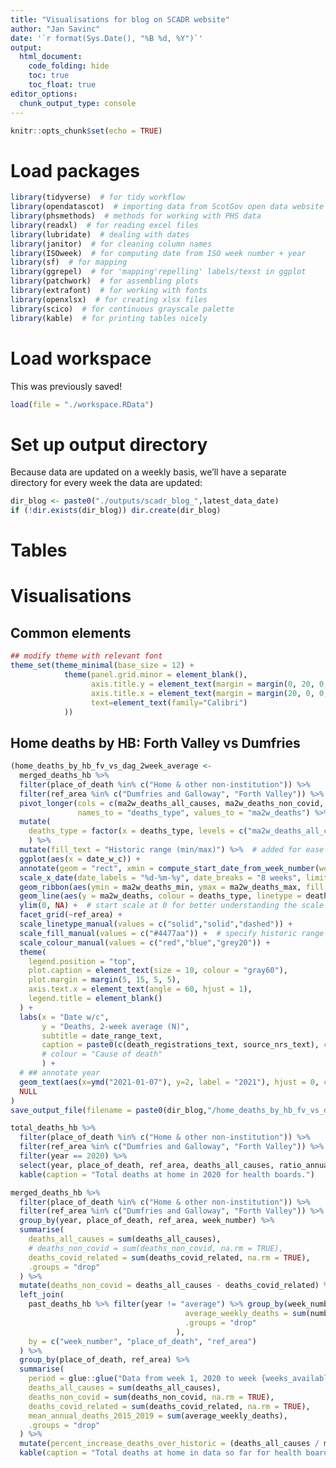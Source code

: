 ```yaml
---
title: "Visualisations for blog on SCADR website"
author: "Jan Savinc"
date: '`r format(Sys.Date(), "%B %d, %Y")`'
output: 
  html_document:
    code_folding: hide
    toc: true
    toc_float: true
editor_options: 
  chunk_output_type: console
---
```



```r
knitr::opts_chunk$set(echo = TRUE)
```


# Load packages

```r
library(tidyverse)  # for tidy workflow
library(opendatascot)  # importing data from ScotGov open data website
library(phsmethods)  # methods for working with PHS data
library(readxl)  # for reading excel files
library(lubridate)  # dealing with dates
library(janitor)  # for cleaning column names
library(ISOweek)  # for computing date from ISO week number + year
library(sf)  # for mapping
library(ggrepel)  # for 'mapping'repelling' labels/texst in ggplot
library(patchwork)  # for assembling plots
library(extrafont)  # for working with fonts
library(openxlsx)  # for creating xlsx files
library(scico)  # for continuous grayscale palette
library(kable)  # for printing tables nicely
```


# Load workspace

This was previously saved!

```r
load(file = "./workspace.RData")
```


# Set up output directory

Because data are updated on a weekly basis, we'll have a separate directory for every week the data are updated:

```r
dir_blog <- paste0("./outputs/scadr_blog_",latest_data_date)
if (!dir.exists(dir_blog)) dir.create(dir_blog)
```


# Tables

# Visualisations

## Common elements

```r
## modify theme with relevant font
theme_set(theme_minimal(base_size = 12) +
            theme(panel.grid.minor = element_blank(),
                  axis.title.y = element_text(margin = margin(0, 20, 0, 0)),  # remove gap to the left of y axis title and below the x axis title
                  axis.title.x = element_text(margin = margin(20, 0, 0, 0)),
                  text=element_text(family="Calibri")
            ))
```


## Home deaths by HB: Forth Valley vs Dumfries

```r
(home_deaths_by_hb_fv_vs_dag_2week_average <-
  merged_deaths_hb %>%
  filter(place_of_death %in% c("Home & other non-institution")) %>%
  filter(ref_area %in% c("Dumfries and Galloway", "Forth Valley")) %>%
  pivot_longer(cols = c(ma2w_deaths_all_causes, ma2w_deaths_non_covid, ma2w_deaths_mean), 
               names_to = "deaths_type", values_to = "ma2w_deaths") %>% 
  mutate(
    deaths_type = factor(x = deaths_type, levels = c("ma2w_deaths_all_causes", "ma2w_deaths_non_covid", "ma2w_deaths_mean"), labels = c("All deaths", "Non Covid-19 deaths", "Historic mean"))
    ) %>%
  mutate(fill_text = "Historic range (min/max)") %>%  # added for ease of using aes(fill) later
  ggplot(aes(x = date_w_c)) +
  annotate(geom = "rect", xmin = compute_start_date_from_week_number(week_number = 1, year_number = 2021), xmax = compute_start_date_from_week_number(week_number = weeks_available_2021, year_number = 2021), ymin = -Inf, ymax = Inf, fill = "grey90", alpha = 0.2) +  # shade area - geom_rect doesn't work here
  scale_x_date(date_labels = "%d-%m-%y", date_breaks = "8 weeks", limits = c(earliest_date, most_recent_date_available_2021)) +
  geom_ribbon(aes(ymin = ma2w_deaths_min, ymax = ma2w_deaths_max, fill = fill_text), alpha = 0.5) +
  geom_line(aes(y = ma2w_deaths, colour = deaths_type, linetype = deaths_type)) +
  ylim(0, NA) +  # start scale at 0 for better understanding the scale of deaths
  facet_grid(~ref_area) +
  scale_linetype_manual(values = c("solid","solid","dashed")) +
  scale_fill_manual(values = c("#4477aa")) +  # specify historic range fill
  scale_colour_manual(values = c("red","blue","grey20")) +
  theme(
    legend.position = "top",
    plot.caption = element_text(size = 10, colour = "gray60"),
    plot.margin = margin(5, 15, 5, 5),
    axis.text.x = element_text(angle = 60, hjust = 1),
    legend.title = element_blank()
  ) +
  labs(x = "Date w/c",
       y = "Deaths, 2-week average (N)",
       subtitle = date_range_text,
       caption = paste0(c(death_registrations_text, source_nrs_text), collapse="\n")
       # colour = "Cause of death" 
       ) +
  # ## annotate year
  geom_text(aes(x=ymd("2021-01-07"), y=2, label = "2021"), hjust = 0, colour = "grey40") +
  NULL
)
save_output_file(filename = paste0(dir_blog,"/home_deaths_by_hb_fv_vs_dag_2week_average"), extensions = c(".pdf",".svg",".png"), plot = home_deaths_by_hb_fv_vs_dag_2week_average, width = 16, height = 12, dpi = 300, units = "cm")
```

```r
total_deaths_hb %>%
  filter(place_of_death %in% c("Home & other non-institution")) %>%
  filter(ref_area %in% c("Dumfries and Galloway", "Forth Valley")) %>%
  filter(year == 2020) %>%
  select(year, place_of_death, ref_area, deaths_all_causes, ratio_annual_deaths_to_historical_mean) %>%
  kable(caption = "Total deaths at home in 2020 for health boards.")

merged_deaths_hb %>%
  filter(place_of_death %in% c("Home & other non-institution")) %>%
  filter(ref_area %in% c("Dumfries and Galloway", "Forth Valley")) %>%
  group_by(year, place_of_death, ref_area, week_number) %>%
  summarise(
    deaths_all_causes = sum(deaths_all_causes),
    # deaths_non_covid = sum(deaths_non_covid, na.rm = TRUE),
    deaths_covid_related = sum(deaths_covid_related, na.rm = TRUE),
    .groups = "drop"
  ) %>% 
  mutate(deaths_non_covid = deaths_all_causes - deaths_covid_related) %>%
  left_join(
    past_deaths_hb %>% filter(year != "average") %>% group_by(week_number, place_of_death, ref_area) %>% summarise(
                                       average_weekly_deaths = sum(number_of_deaths) / 5,
                                       .groups = "drop"
                                     ),
    by = c("week_number", "place_of_death", "ref_area")
  ) %>% 
  group_by(place_of_death, ref_area) %>%
  summarise(
    period = glue::glue("Data from week 1, 2020 to week {weeks_available_2021}, 2021"),
    deaths_all_causes = sum(deaths_all_causes),
    deaths_non_covid = sum(deaths_non_covid, na.rm = TRUE),
    deaths_covid_related = sum(deaths_covid_related, na.rm = TRUE),
    mean_annual_deaths_2015_2019 = sum(average_weekly_deaths),
    .groups = "drop"
  ) %>%
  mutate(percent_increase_deaths_over_historic = (deaths_all_causes / mean_annual_deaths_2015_2019) - 1) %>%
  kable(caption = "Total deaths at home in data so far for health boards.")
```

